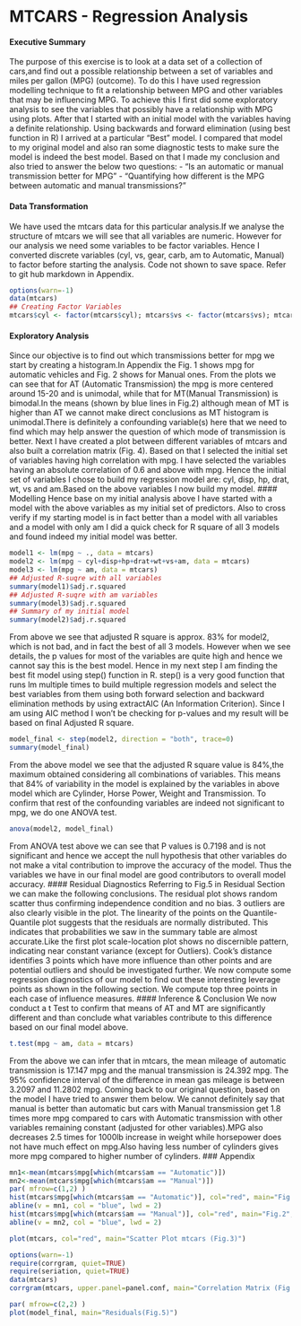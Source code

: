 MTCARS - Regression Analysis
========================================================

#### Executive Summary
The purpose of this exercise is to look at a data set of a collection of cars,and find out a possible relationship between a set of variables and miles per gallon (MPG) (outcome). To do this I have used regression modelling technique to fit a relationship between MPG and other variables that may be influencing MPG. To achieve this I first did some exploratory analysis to see the variables that possibly have a relationship with MPG using plots. After that I started with an initial model with the variables having a definite relationship. Using backwards and forward elimination (using best function in R) I arrived at a particular "Best" model. I compared that model to my original model and also ran some diagnostic tests to make sure the model is indeed the best model. Based on that I made my conclusion and also tried to answer the below two questions:
- "Is an automatic or manual transmission better for MPG"
- "Quantifying how different is the MPG between automatic and manual transmissions?"

#### Data Transformation
We have used the mtcars data for this particular analysis.If we analyse the structure of mtcars we will see that all variables are numeric. However for our analysis we need some variables to be factor variables. Hence I converted discrete variables (cyl, vs, gear, carb, am to Automatic, Manual) to factor before starting the analysis. Code not shown to save space. Refer to git hub markdown in Appendix.

```r
options(warn=-1)
data(mtcars)
## Creating Factor Variables
mtcars$cyl <- factor(mtcars$cyl); mtcars$vs <- factor(mtcars$vs); mtcars$gear <- factor(mtcars$gear); mtcars$carb <- factor(mtcars$carb); mtcars$am <- factor(mtcars$am,labels=c('Automatic','Manual'))
```
#### Exploratory Analysis
Since our objective is to find out which transmissions better for mpg we start by creating a histogram.In Appendix the Fig. 1 shows mpg for automatic vehicles and Fig. 2 shows for Manual ones. From the plots we can see that for AT (Automatic Transmission) the mpg is more centered around  15-20 and is unimodal, while that for MT(Manual Transmission) is bimodal.In the means (shown by blue lines in Fig.2) although mean of MT is higher than AT we cannot make direct conclusions as MT histogram is unimodal.There is definitely a confounding variable(s) here that we need to find which may help answer the question of which mode of transmission is better.
Next I have created a plot between different variables of mtcars and also built a correlation matrix (Fig. 4). Based on that I selected the initial set of variables having high correlation with mpg. I have selected the variables having an absolute correlation of 0.6 and above with mpg. Hence the initial set of variables I chose to build my regression model are: cyl, disp, hp, drat, wt, vs and am.Based on the above variables I now build my model.
#### Modelling
Hence base on my initial analysis above I have started with a model with the above variables as my initial set of predictors. Also to cross verify if my starting model is in fact better than a model with all variables and a model with only am I did a quick check for R square of all 3 models and found indeed my initial model was better.
```r
model1 <- lm(mpg ~ ., data = mtcars)
model2 <- lm(mpg ~ cyl+disp+hp+drat+wt+vs+am, data = mtcars)
model3 <- lm(mpg ~ am, data = mtcars)
## Adjusted R-suqre with all variables
summary(model1)$adj.r.squared
## Adjusted R-suqre with am variables
summary(model3)$adj.r.squared
## Summary of my initial model
summary(model2)$adj.r.squared
```
From above we see that adjusted R square is approx. 83% for model2, which is not bad, and in fact the best of all 3 models. However when we see details, the p values for most of the variables are quite high and hence we cannot say this is the best model.
Hence in my next step I am finding the best fit model using step() function in R. step() is a very good function that runs lm multiple times to build multiple regression models and select the best variables from them using both forward selection and backward elimination methods by using extractAIC (An Information Criterion). Since I am using AIC method I won't be checking for p-values and my result will be based on final Adjusted R square.
```r
model_final <- step(model2, direction = "both", trace=0)
summary(model_final)
```
From the above model we see that the adjusted R square value is 84%,the maximum obtained considering all combinations of variables. This means that 84% of variability in the model is explained by the variables in above model which are Cylinder, Horse Power, Weight and Transmission.
To confirm that rest of the confounding variables are indeed not significant to mpg, we do one  ANOVA test.
```r
anova(model2, model_final)
```
From ANOVA test above we can see that P values is 0.7198 and is not significant and hence we accept the null hypothesis that other variables do not make a vital contribution to improve the accuracy of the model. Thus the variables we have in our final model are good contributors to overall model accuracy.
#### Residual Diagnostics
Referring to Fig.5 in Residual Section we can make the following conclusions. The residual plot shows random scatter thus confirming independence condition and no bias. 3 outliers are also clearly visible in the plot. The linearity of the points on the Quantile-Quantile plot suggests that the residuals are normally distributed. This indicates that probabilities we saw in the summary table are almost accurate.Like the first plot scale-location plot shows no discernible pattern, indicating near constant variance (except for Outliers). Cook's distance identifies 3 points which have more influence than other points and are potential outliers and should be investigated further.
We now compute some regression diagnostics of our model to find out these interesting leverage points as shown in the following section. We compute top three points in each case of influence measures.
#### Inference & Conclusion
We now conduct a t Test to confirm that means of AT and MT are significantly different and than conclude what variables contribute to this difference based on our final model above.
```r
t.test(mpg ~ am, data = mtcars)
```
From the above we can infer that in mtcars, the mean mileage of automatic transmission is 17.147 mpg and the manual transmission is 24.392 mpg. The 95% confidence interval of the difference in mean gas mileage is between 3.2097 and 11.2802 mpg.
Coming back to our original question, based on the model I have tried to answer them below. We cannot definitely say that manual is better than automatic but cars with Manual transmission get 1.8 times more mpg compared to cars with Automatic transmission with other variables remaining constant (adjusted for other variables).MPG also decreases 2.5 times for 1000lb increase in weight while horsepower does not have much effect on mpg.Also having less number of cylinders gives more mpg compared to higher number of cylinders.
### Appendix
```r
mn1<-mean(mtcars$mpg[which(mtcars$am == "Automatic")])
mn2<-mean(mtcars$mpg[which(mtcars$am == "Manual")])
par( mfrow=c(1,2) )
hist(mtcars$mpg[which(mtcars$am == "Automatic")], col="red", main="Fig.1", xlab="Miles per Gallon for AT" )
abline(v = mn1, col = "blue", lwd = 2)
hist(mtcars$mpg[which(mtcars$am == "Manual")], col="red", main="Fig.2", xlab="Miles per Gallon for MT" )
abline(v = mn2, col = "blue", lwd = 2)
```

```r
plot(mtcars, col="red", main="Scatter Plot mtcars (Fig.3)")
```



```r
options(warn=-1)
require(corrgram, quiet=TRUE)
require(seriation, quiet=TRUE)
data(mtcars)
corrgram(mtcars, upper.panel=panel.conf, main="Correlation Matrix (Fig.4)")
```

```r
par( mfrow=c(2,2) )
plot(model_final, main="Residuals(Fig.5)")
```

